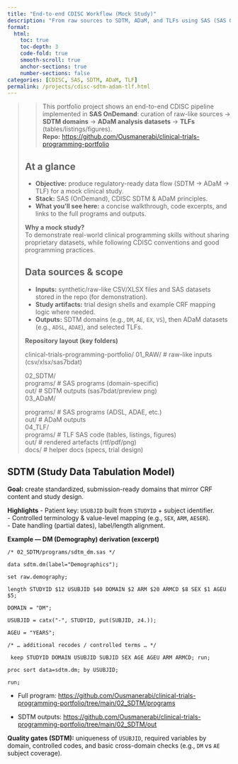 ```yaml
---
title: "End-to-end CDISC Workflow (Mock Study)"
description: "From raw sources to SDTM, ADaM, and TLFs using SAS (SAS OnDemand)."
format:
  html:
    toc: true
    toc-depth: 3
    code-fold: true
    smooth-scroll: true
    anchor-sections: true
    number-sections: false
categories: [CDISC, SAS, SDTM, ADaM, TLF]
permalink: /projects/cdisc-sdtm-adam-tlf.html
---
```


> > This portfolio project shows an end-to-end CDISC pipeline implemented in **SAS OnDemand**: curation of raw-like sources → **SDTM domains** → **ADaM analysis datasets** → **TLFs** (tables/listings/figures).\
> > **Repo:** <https://github.com/Ousmanerabi/clinical-trials-programming-portfolio>
>
> ## At a glance
>
> -   **Objective:** produce regulatory-ready data flow (SDTM → ADaM → TLF) for a mock clinical study.
> -   **Stack:** SAS (OnDemand), CDISC SDTM & ADaM principles.
> -   **What you’ll see here:** a concise walkthrough, code excerpts, and links to the full programs and outputs.
>
> ::: callout-note
> **Why a mock study?**\
> To demonstrate real-world clinical programming skills without sharing proprietary datasets, while following CDISC conventions and good programming practices.
> :::
>
> ## Data sources & scope
>
> -   **Inputs:** synthetic/raw-like CSV/XLSX files and SAS datasets stored in the repo (for demonstration).
> -   **Study artifacts:** trial design shells and example CRF mapping logic where needed.
> -   **Outputs:** SDTM domains (e.g., `DM`, `AE`, `EX`, `VS`), then ADaM datasets (e.g., `ADSL`, `ADAE`), and selected TLFs.
>
> **Repository layout (key folders)**
>
> clinical-trials-programming-portfolio/
> 01_RAW/ \# raw-like inputs (csv/xlsx/sas7bdat)
>
> 02_SDTM/\
> programs/ \# SAS programs (domain-specific)\
> out/ \# SDTM outputs (sas7bdat/preview png)\
> 03_ADaM/
>
> programs/ \# SAS programs (ADSL, ADAE, etc.)\
> out/ \# ADaM outputs\
> 04_TLF/\
> programs/ \# TLF SAS code (tables, listings, figures)\
> out/ \# rendered artefacts (rtf/pdf/png)\
> docs/ \# helper docs (specs, trial design)

## SDTM (Study Data Tabulation Model)

**Goal:** create standardized, submission-ready domains that mirror CRF content and study design.

**Highlights** - Patient key: `USUBJID` built from `STUDYID` + subject identifier.\
- Controlled terminology & value-level mapping (e.g., `SEX`, `ARM`, `AESER`).\
- Date handling (partial dates), label/length alignment.

**Example — DM (Demography) derivation (excerpt)**

``` sas
/* 02_SDTM/programs/sdtm_dm.sas */ 

data sdtm.dm(label="Demographics"); 

set raw.demography; 

length STUDYID $12 USUBJID $40 DOMAIN $2 ARM $20 ARMCD $8 SEX $1 AGEU $5; 

DOMAIN = "DM"; 

USUBJID = catx("-", STUDYID, put(SUBJID, z4.)); 

AGEU = "YEARS"; 

/* … additional recodes / controlled terms … */

 keep STUDYID DOMAIN USUBJID SUBJID SEX AGE AGEU ARM ARMCD; run;

proc sort data=sdtm.dm; by USUBJID; 

run;
```

-   Full program:
    <https://github.com/Ousmanerabi/clinical-trials-programming-portfolio/tree/main/02_SDTM/programs>

-   SDTM outputs:
    <https://github.com/Ousmanerabi/clinical-trials-programming-portfolio/tree/main/02_SDTM/out>

::: callout-tip\
**Quality gates (SDTM):** uniqueness of `USUBJID`, required variables by domain, controlled codes, and basic cross-domain checks (e.g., `DM` vs `AE` subject coverage).
:::

